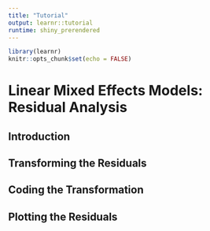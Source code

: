 ```yaml
---
title: "Tutorial"
output: learnr::tutorial
runtime: shiny_prerendered
---
```


```r
library(learnr)
knitr::opts_chunk$set(echo = FALSE)
```


# Linear Mixed Effects Models: Residual Analysis

## Introduction


## Transforming the Residuals



## Coding the Transformation 

## Plotting the Residuals
